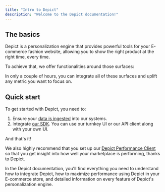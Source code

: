 ```yaml
---
title: "Intro to Depict"
description: "Welcome to the Depict documentation!"
---
```


## The basics

Depict is a personalization engine that provides powerful tools for your E-commerce fashion website, allowing you to show the right product at the right time, every time. 

To achieve that, we offer functionalities around those surfaces:

<CardGroup cols={3}>
    <Card title="Recommendations" href="/home/recommendations-intro" icon="bolt-lightning" iconType="duotone"></Card>
    <Card title="Search" href="/home/search-intro" icon="magnifying-glass" iconType="duotone"></Card>
    <Card title="Categories" href="/home/categories-intro" icon="folders" iconType="duotone"></Card>
</CardGroup>

In only a couple of hours, you can integrate all of these surfaces and uplift any metric you want to focus on. 

## Quick start

To get started with Depict, you need to:

1. Ensure your [data is ingested](/data-ingestion/overview-of-data-ingestion) into our systems.
2. Integrate [our SDK](/home/sdk-intro). You can use our turnkey UI or our API client along with your own UI.

And that's it!

We also highly recommend that you set up our [Depict Performance Client](/tracking-product/introduction-to-depict-performance-client) so that you get insight into how well your marketplace is performing, thanks to Depict. 

In the Depict documentation, you'll find everything you need to understand how to integrate Depict, how to maximize performance using Depict in your E-commerce store, and detailed information on every feature of Depict's personalization engine.